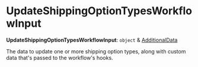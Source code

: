 
# UpdateShippingOptionTypesWorkflowInput

 **UpdateShippingOptionTypesWorkflowInput**: `object` & [AdditionalData](../../../types/HttpTypes/types/types.HttpTypes.AdditionalData/page.mdx)

The data to update one or more shipping option types, along with custom data that's passed to the workflow's hooks.
